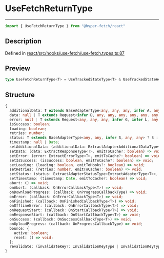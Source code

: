 

# UseFetchReturnType

<div class="api-docs__separator" data-reactroot="">

---

</div><div class="api-docs__import" data-reactroot="">

```ts
import { UseFetchReturnType } from "@hyper-fetch/react"
```

</div><div class="api-docs__section">

## Description

</div><div class="api-docs__description"><span class="api-docs__do-not-parse">



</span></div><p class="api-docs__definition">

Defined in [react/src/hooks/use-fetch/use-fetch.types.ts:87](https://github.com/BetterTyped/hyper-fetch/blob/c44d728f/packages/react/src/hooks/use-fetch/use-fetch.types.ts#L87)

</p><div class="api-docs__section">

## Preview

</div><div class="api-docs__preview type single">

```ts
type UseFetchReturnType<T> = UseTrackedStateType<T> & UseTrackedStateActions<T> & UseRequestEventsActionsType<T> & { bounce: { active: boolean; reset: () => void }; revalidate: (invalidateKey?: InvalidationKeyType | InvalidationKeyType[]) => void };
```

</div><div class="api-docs__section">

## Structure

</div><div class="api-docs__returns">

```ts
{
  additionalData: T extends BaseAdapterType<any, any, any, infer A, any> ? A : never;
  data: null | T extends Request<infer D, any, any, any, any, any, any, any, any, any> ? D : never;
  error: null | T extends Request<any, any, any, infer G, infer L, any, any, any, any, any> ? \G\ | \L\ : never;
  isSuccess: boolean;
  loading: boolean;
  retries: number;
  status: T extends BaseAdapterType<any, any, infer S, any, any> ? S : never;
  timestamp: null | Date;
  setAdditionalData: (additionalData: ExtractAdapterAdditionalDataType<ExtractAdapterType<T>>, emitToCache?: boolean) => void;
  setData: (data: ExtractResponseType<T>, emitToCache?: boolean) => void;
  setError: (error: ExtractErrorType<T>, emitToCache?: boolean) => void;
  setIsSuccess: (isSuccess: boolean, emitToCache?: boolean) => void;
  setLoading: (loading: boolean, emitToHooks?: boolean) => void;
  setRetries: (retries: number, emitToCache?: boolean) => void;
  setStatus: (status: ExtractAdapterStatusType<ExtractAdapterType<T>>, emitToCache?: boolean) => void;
  setTimestamp: (timestamp: Date, emitToCache?: boolean) => void;
  abort: () => void;
  onAbort: (callback: OnErrorCallbackType<T>) => void;
  onDownloadProgress: (callback: OnProgressCallbackType) => void;
  onError: (callback: OnErrorCallbackType<T>) => void;
  onFinished: (callback: OnFinishedCallbackType<T>) => void;
  onOfflineError: (callback: OnErrorCallbackType<T>) => void;
  onRequestStart: (callback: OnStartCallbackType<T>) => void;
  onResponseStart: (callback: OnStartCallbackType<T>) => void;
  onSuccess: (callback: OnSuccessCallbackType<T>) => void;
  onUploadProgress: (callback: OnProgressCallbackType) => void;
  bounce: {
    active: boolean;
    reset: () => void;
  };
  revalidate: (invalidateKey?: InvalidationKeyType | InvalidationKeyType[]) => void;
}
```

</div>